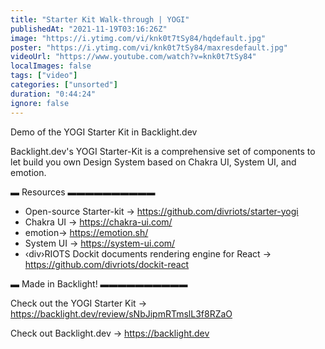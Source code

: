 ```yaml
---
title: "Starter Kit Walk-through | YOGI"
publishedAt: "2021-11-19T03:16:26Z"
image: "https://i.ytimg.com/vi/knk0t7tSy84/hqdefault.jpg"
poster: "https://i.ytimg.com/vi/knk0t7tSy84/maxresdefault.jpg"
videoUrl: "https://www.youtube.com/watch?v=knk0t7tSy84"
localImages: false
tags: ["video"]
categories: ["unsorted"]
duration: "0:44:24"
ignore: false
---
```

Demo of the YOGI Starter Kit in Backlight.dev

Backlight.dev's YOGI Starter-Kit is a comprehensive set of components to let build you own Design System based on Chakra UI, System UI, and emotion.

▬ Resources ▬▬▬▬▬▬▬▬▬▬

- Open-source Starter-kit → https://github.com/divriots/starter-yogi
- Chakra UI → https://chakra-ui.com/
- emotion→ https://emotion.sh/
- System UI → https://system-ui.com/
- ‹div›RIOTS Dockit documents rendering engine for React → https://github.com/divriots/dockit-react

▬ Made in Backlight! ▬▬▬▬▬▬▬▬▬▬

Check out the YOGI Starter Kit → https://backlight.dev/review/sNbJipmRTmslL3f8RZaO

Check out Backlight.dev → https://backlight.dev
